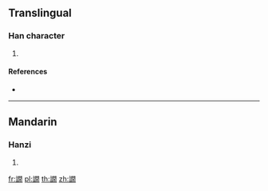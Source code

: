 {{character info/new}}
==Translingual==

===Han character===
{{Han char|rn=149|rad=言|as=12|sn=19|four=07620|canj=YRANB}}

# {{defn|Han|sort=言12}}

====References====
* {{Han ref|kx=1180.170|dkj=35948|dj=1644.020|hdz=64021.060|uh=8B4B|ud=35659|bh=F2FD|bd=62205}}

----

==Mandarin==

===Hanzi===
{{cmn-hanzi|pin=[[lán]] ([[lan2]])|wg=lan<sup>2</sup>}}

# {{defn|lang=cmn|sort=言12}}

[[fr:譋]]
[[pl:譋]]
[[th:譋]]
[[zh:譋]]